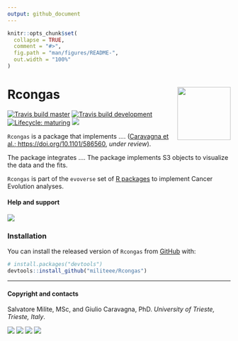 ```yaml
---
output: github_document
---
```


```r
knitr::opts_chunk$set(
  collapse = TRUE,
  comment = "#>",
  fig.path = "man/figures/README-",
  out.width = "100%"
)
```

# Rcongas <a href='militeee.github.io/Rcongas'><img src='man/figures/logo.png' align="right" height="120" /></a>

<!-- badges: start -->
[![Travis build master](https://travis-ci.org/militeee/Rcongas.svg?branch=master)](https://travis-ci.org/militeee/Rcongas)
[![Travis build development](https://travis-ci.org/militeee/Rcongas.svg?branch=development)](https://travis-ci.org/militeee/Rcongas)
[![Lifecycle: maturing](https://img.shields.io/badge/lifecycle-maturing-blue.svg)](https://www.tidyverse.org/lifecycle/#maturing)
[![](https://img.shields.io/badge/Part%20of-evoverse-blue.svg)](https://caravagn.github.io/evoverse)
<!-- badges: end -->

`Rcongas` is a package that implements ....  ([Caravagna et al.; https://doi.org/10.1101/586560](https://www.biorxiv.org/content/10.1101/586560v1), _under review_).

The package integrates .... The package implements S3 objects to visualize the data and the fits.

`Rcongas` is part of the `evoverse` set of [R packages](https://caravagn.github.io/evoverse) to implement Cancer Evolution analyses.

#### Help and support

[![](https://img.shields.io/badge/GitHub%20Pages-https://militeee.github.io/Rcongas/-steelblue.svg)](https://militeee.github.io/Rcongas)

### Installation

You can install the released version of `Rcongas` from
[GitHub](https://github.com/) with:

``` r
# install.packages("devtools")
devtools::install_github("militeee/Rcongas")
```

-----

#### Copyright and contacts

Salvatore Milite, MSc, and Giulio Caravagna, PhD. _University of Trieste, Trieste, Italy_.

[![](https://img.shields.io/badge/Email-gcaravagn@gmail.com-informational.svg?style=social)](mailto:gcaravagn@gmail.com)
[![](https://img.shields.io/badge/caravagn-informational.svg?style=social&logo=GitHub)](https://github.com/caravagn)
[![](https://img.shields.io/badge/@gcaravagna-informational.svg?style=social&logo=Twitter)](https://twitter.com/gcaravagna)
[![](https://img.shields.io/badge/Homepage-informational.svg?style=social&logo=Google)](https://sites.google.com/site/giuliocaravagna/)

